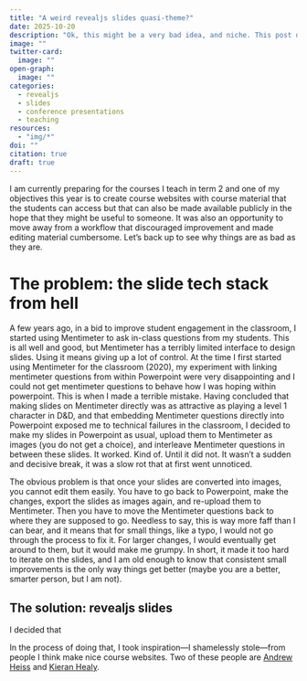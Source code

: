 ```yaml
---
title: "A weird revealjs slides quasi-theme?"
date: 2025-10-20
description: "Ok, this might be a very bad idea, and niche. This post describes a revealjs customisation of the default theme to make slides that I think work well for scholarly presentation, and---maybe---for teaching."
image: ""
twitter-card:
  image: ""
open-graph:
  image: ""
categories:
  - revealjs
  - slides
  - conference presentations
  - teaching
resources:
  - "img/*"
doi: ""
citation: true
draft: true
---
```



I am currently preparing for the courses I teach in term 2 and one of my objectives this year is to create course websites with course material that the students can access but that can also be made available publicly in the hope that they might be useful to someone.
It was also an opportunity to move away from a workflow that discouraged improvement and made editing material cumbersome.
Let's back up to see why things are as bad as they are.

# The problem: the slide tech stack from hell

A few years ago, in a bid to improve student engagement in the classroom, I started using Mentimeter to ask in-class questions from my students. 
This is all well and good, but Mentimeter has a terribly limited interface to design slides.
Using it means giving up a lot of control.
At the time I first started using Mentimeter for the classroom (2020), my experiment with linking mentimeter questions from within Powerpoint were very disappointing and I could not get mentimeter questions to behave how I was hoping within powerpoint. 
This is when I made a terrible mistake.
Having concluded that making slides on Mentimeter directly was as attractive as playing a level 1 character in D&D, and that embedding Mentimeter questions directly into Powerpoint exposed me to technical failures in the classroom, I decided to make my slides in Powerpoint as usual, upload them to Mentimeter as images (you do not get a choice), and interleave Mentimeter questions in between these slides.
It worked.
Kind of.
Until it did not.
It wasn't a sudden and decisive break, it was a slow rot that at first went unnoticed.

The obvious problem is that once your slides are converted into images, you cannot edit them easily.
You have to go back to Powerpoint, make the changes, export the slides as images again, and re-upload them to Mentimeter.
Then you have to move the Mentimeter questions back to where they are supposed to go.
Needless to say, this is way more faff than I can bear, and it means that for small things, like a typo, I would not go through the process to fix it.
For larger changes, I would eventually get around to them, but it would make me grumpy.
In short, it made it too hard to iterate on the slides, and I am old enough to know that consistent small improvements is the only way things get better (maybe you are a better, smarter person, but I am not).


## The solution: revealjs slides

I decided that 

In the process of doing that, I took inspiration---I shamelessly stole---from people I think make nice course websites. Two of these people are [Andrew Heiss](https://www.andrewheiss.com) and [Kieran Healy](https://www.kieranhealy.org). 


